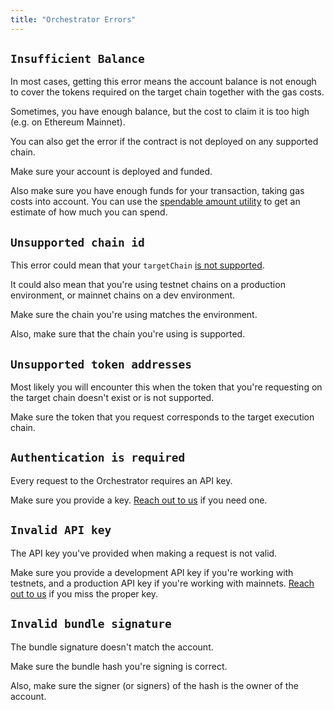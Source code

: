 ```yaml
---
title: "Orchestrator Errors"
---
```


## `Insufficient Balance`

In most cases, getting this error means the account balance is not enough to cover the tokens required on the target chain together with the gas costs.

Sometimes, you have enough balance, but the cost to claim it is too high (e.g. on Ethereum Mainnet).

You can also get the error if the contract is not deployed on any supported chain.

Make sure your account is deployed and funded.

Also make sure you have enough funds for your transaction, taking gas costs into account. You can use the [spendable amount utility](./unified-balance#max-spendable-amount) to get an estimate of how much you can spend.

## `Unsupported chain id`

This error could mean that your `targetChain` [is not supported](../../overview/introduction/supported-chains).

It could also mean that you're using testnet chains on a production environment, or mainnet chains on a dev environment.

Make sure the chain you're using matches the environment.

Also, make sure that the chain you're using is supported.

## `Unsupported token addresses`

Most likely you will encounter this when the token that you're requesting on the target chain doesn't exist or is not supported.

Make sure the token that you request corresponds to the target execution chain.

## `Authentication is required`

Every request to the Orchestrator requires an API key.

Make sure you provide a key. [Reach out to us](https://t.me/konradkopp) if you need one.

## `Invalid API key`

The API key you've provided when making a request is not valid.

Make sure you provide a development API key if you're working with testnets, and a production API key if you're working with mainnets. [Reach out to us](https://t.me/konradkopp) if you miss the proper key.

## `Invalid bundle signature`

The bundle signature doesn't match the account.

Make sure the bundle hash you're signing is correct.

Also, make sure the signer (or signers) of the hash is the owner of the account.
